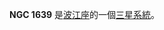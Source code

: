 {{NGCInfoBox|NGCID=NGC 1639|發現者=約翰·弗里德里希·威廉·赫歇爾|發現日期=1835年12月10日|其他編號=|曆元=J2000.0|赤經=4時40分52.3秒
|赤緯=-16°59'29"|星座=波江座|星體=三星系統|星等=|表面亮度=|藍等=}}

'''NGC 1639''' 是[[波江座|波江座]]的一個[[三星系統|三星系統]]。

{{NGCReference|1639}}
{{Catalogs|NGC=1639}}